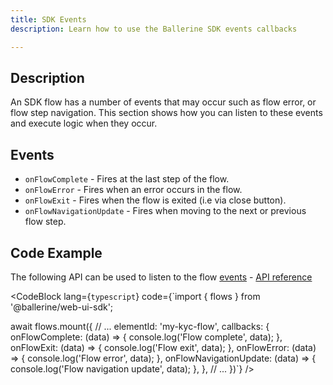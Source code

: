 ```yaml
---
title: SDK Events
description: Learn how to use the Ballerine SDK events callbacks

---
```



## Description

An SDK flow has a number of events that may occur such as flow error, or flow step navigation. This section shows how you can listen to these events and execute logic when they occur.

## Events

- `onFlowComplete` - Fires at the last step of the flow.
- `onFlowError` - Fires when an error occurs in the flow.
- `onFlowExit` - Fires when the flow is exited (i.e via close button).
- `onFlowNavigationUpdate` - Fires when moving to the next or previous flow step.

## Code Example

The following API can be used to listen to the flow [events](#events) - [API reference](/en/api/sdk/flows-events-config)

<CodeBlock lang={`typescript`} code={`import { flows } from '@ballerine/web-ui-sdk';

await flows.mount({
      // ...
      elementId: 'my-kyc-flow',
      callbacks: {
          onFlowComplete: (data) => {
            console.log('Flow complete', data);
          },
          onFlowExit: (data) => {
            console.log('Flow exit', data);
          },
          onFlowError: (data) => {
            console.log('Flow error', data);
          },
          onFlowNavigationUpdate: (data) => {
            console.log('Flow navigation update', data);
          },
      },
      // ...
})`}
/>